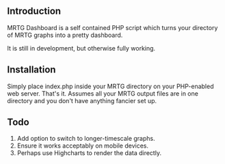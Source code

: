 ==Introduction==

MRTG Dashboard is a self contained PHP script which turns your directory of MRTG graphs into a pretty dashboard.

It is still in development, but otherwise fully working.

==Installation==

Simply place index.php inside your MRTG directory on your PHP-enabled web server. That's it. Assumes all your MRTG output files are in one directory and you don't have anything fancier set up.

==Todo==

# Add option to switch to longer-timescale graphs.
# Ensure it works acceptably on mobile devices.
# Perhaps use Highcharts to render the data directly.
